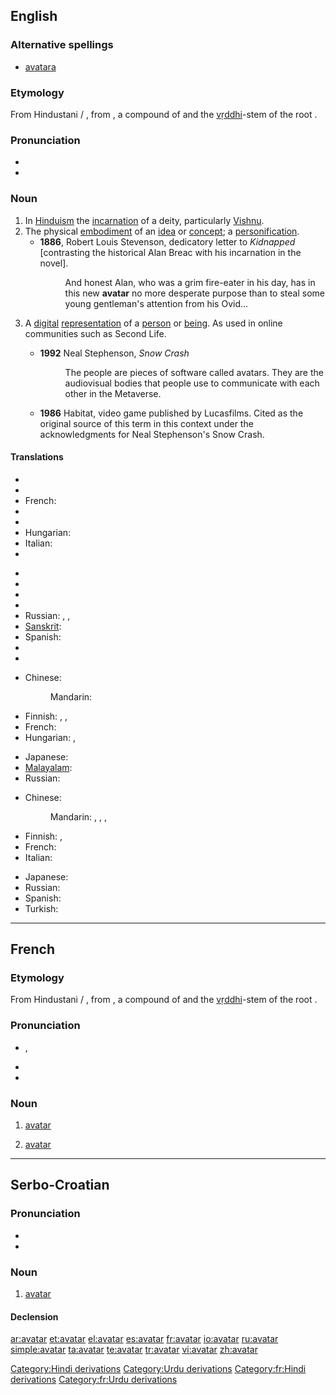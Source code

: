 {{wikipedia}}
{{commons|Category:Avatar|Avatar}}
==English==

===Alternative spellings===
* [[avatara]]

===Etymology===
From Hindustani {{term|sc=Deva|अवतार|lang=hi}} / {{term|sc=ur-Arab|اوتار|tr=avatār|lang=ur}}, from {{etyl|sa|en}} {{term|sc=Deva|अवतार|tr=ava-tāra||descent of a deity from a heaven|lang=sa}}, a compound of {{term|sc=Deva|अव|tr=ava||off, away, down|lang=sa}} and the [[vṛddhi]]-stem of the root {{term|sc=unicode|तरति|√tṝ|to cross|lang=sa}}.

===Pronunciation===
* {{IPA|/ˈæv.əˌtɑɹ/|/ˌæv.əˈtɑɹ/|lang=en}}
* {{hyphenation|av|atar|lang=en}}

===Noun===
{{en-noun}}

# In [[Hinduism]] the [[incarnation]] of a deity, particularly [[Vishnu]].
# The physical [[embodiment]] of an [[idea]] or [[concept]]; a [[personification]].
#* '''1886''', Robert Louis Stevenson, dedicatory letter to ''Kidnapped'' [contrasting the historical Alan Breac with his incarnation in the novel].
#*: And honest Alan, who was a grim fire-eater in his day, has in this new '''avatar''' no more desperate purpose than to steal some young gentleman's attention from his Ovid...
# {{computing}} A [[digital]] [[representation]] of a [[person]] or [[being]].  As used in online communities such as Second Life.
#* '''1992''' Neal Stephenson, ''Snow Crash''
#*: The people are pieces of software called avatars. They are the audiovisual bodies that people use to communicate with each other in the Metaverse.
#* '''1986''' Habitat, video game published by Lucasfilms. Cited as the original source of this term in this context under the acknowledgments for Neal Stephenson's Snow Crash.

====Translations====
{{trans-top|The earthly incarnation of a deity, particularly Vishnu}}
* {{trreq|Assamese}}
* {{trreq|Bengali}}
* French: {{t|fr|avatar|m}}
* {{trreq|Gujarati}}
* {{trreq|Hindi}}
* Hungarian: {{t-|hu|avatára}}
* Italian: {{t|it|avatar|m}}
* {{trreq|Kannada}}
{{trans-mid}}
* {{trreq|Malayalam}}
* {{trreq|Marathi}}
* {{trreq|Oriya}}
* {{trreq|Punjabi}}
* Russian: {{t|ru|аватара|f|tr=avatára|sc=Cyrl}},  {{t|ru|аватар|m|tr=avatár|sc=Cyrl}},  {{t|ru|воплощение|n|tr=voploščénije|sc=Cyrl}}
* [[Sanskrit]]: {{t|sa|अवतार|tr=ava-tāra|sc=Deva}}
* Spanish: {{t|es|avatar|m}}
* {{trreq|Tamil}}
* {{trreq|Telugu}}
{{trans-bottom}}

{{trans-top|The physical embodiment of an idea or concept; a personification}}
* Chinese:
*: Mandarin: {{t|zh|化身|tr=huàshēn|sc=Hani}}
* Finnish: {{t-|fi|avatar}}, {{t-|fi|ruumiillistuma}}, {{t-|fi|henkilöitymä}}
* French: {{t|fr|avatar|m}}
* Hungarian: {{t+|hu|inkarnáció}}, {{t+|hu|megtestesülés}}
{{trans-mid}}
* Japanese: {{t|ja|化身|tr=けしん, keshin|sc=Jpan}}
* [[Malayalam]]: {{t|ml|അവതാരം|sc=Mlym|xs=Malayalam}}
* Russian: {{t|ru|воплощение|n|tr=voploščénije|sc=Cyrl}}
{{trans-bottom}}

{{trans-top|A digital representation of a person or being}}
* Chinese:
*: Mandarin: {{t|zh|紙娃娃|sc=Hani}},  {{t|zh|纸娃娃|tr=zhǐwáwá|sc=Hani}},  {{t|zh|頭像|sc=Hani}},  {{t|zh|头像|tr=tóuxiàng|sc=Hani}}
* Finnish: {{t-|fi|avatar}}, {{t+|fi|hahmo}}
* French: {{t|fr|avatar|m}}
* Italian: {{t|it|avatar|m}}
{{trans-mid}}
* Japanese: {{t|ja|アバター|tr=abatā|sc=Jpan}}
* Russian: {{t|ru|аватар|m|tr=avatár|sc=Cyrl}}
* Spanish: {{t|es|avatar|m}}
* Turkish: {{t|tr|avatar}}
{{trans-bottom}}

[[Category:Hindi derivations]]
[[Category:Urdu derivations]]

----

==French==

===Etymology===
From Hindustani {{term|sc=Deva|अवतार|lang=hi}} / {{term|sc=ur-Arab|اوتار|tr=avatār|lang=ur}}, from {{etyl|sa|fr}} {{term|sc=Deva|अवतार|tr=ava-tāra||descent of a deity from a heaven|lang=sa}}, a compound of {{term|sc=Deva|अव|tr=ava||off, away, down|lang=sa}} and the [[vṛddhi]]-stem of the root {{term|sc=unicode|तरति|√tṝ|to cross|lang=sa}}.

===Pronunciation===
* {{IPA|/a.va.taʁ/|lang=fr}}, {{X-SAMPA|/a.va.taR/|lang=fr}}
* {{homophones|avatars|lang=fr}}
* {{hyphenation|a|va|tar|lang=fr}}

===Noun===
{{fr-noun|m}}

# {{religion|hinduism|lang=fr}} [[avatar#English|avatar]]
# {{computing|lang=fr}} [[avatar#English|avatar]]

[[Category:fr:Hindi derivations]]
[[Category:fr:Urdu derivations]]

----

==Serbo-Croatian==

===Pronunciation===
* {{IPA|/aʋǎtaːr/|lang=sh}}
* {{hyphenation|a|va|tar}}

===Noun===
{{sh-noun|g=m|head=avàtār|r|аватар|ава̀та̄р}}

# [[#English|avatar]]

====Declension====
{{sh-decl-noun
|avàtār|avatari
|avatára|avatara
|avataru|avatarima
|avatara|avatare
|avatare|avatari
|avataru|avatarima
|avatarom|avatarima
}}

[[ar:avatar]]
[[et:avatar]]
[[el:avatar]]
[[es:avatar]]
[[fr:avatar]]
[[io:avatar]]
[[ru:avatar]]
[[simple:avatar]]
[[ta:avatar]]
[[te:avatar]]
[[tr:avatar]]
[[vi:avatar]]
[[zh:avatar]]
